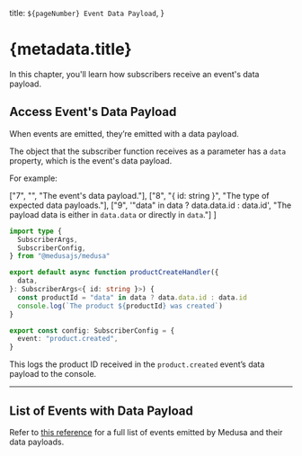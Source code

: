   title: `${pageNumber} Event Data Payload`,
}

# {metadata.title}

In this chapter, you'll learn how subscribers receive an event's data payload.

## Access Event's Data Payload

When events are emitted, they’re emitted with a data payload. 

The object that the subscriber function receives as a parameter has a `data` property, which is the event's data payload.

For example:

  ["7", "", "The event's data payload."],
  ["8", "{ id: string }", "The type of expected data payloads."],
  ["9", '"data" in data ? data.data.id : data.id', "The payload data is either in `data.data` or directly in `data`."]
]

```ts title="src/subscribers/product-created.ts" highlights={highlights} collapsibleLines="1-5" expandButtonLabel="Show Imports"
import type {
  SubscriberArgs,
  SubscriberConfig,
} from "@medusajs/medusa"

export default async function productCreateHandler({
  data,
}: SubscriberArgs<{ id: string }>) {
  const productId = "data" in data ? data.data.id : data.id
  console.log(`The product ${productId} was created`)
}

export const config: SubscriberConfig = {
  event: "product.created",
}
```

This logs the product ID received in the `product.created` event’s data payload to the console.

---

## List of Events with Data Payload

Refer to [this reference](!resources!/events-reference) for a full list of events emitted by Medusa and their data payloads.